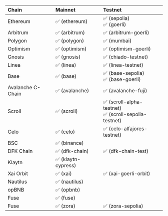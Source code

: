 | Chain   | Mainnet | Testnet |
| :------ | :------ | :------ |
| Ethereum     | ✅ (ethereum)	|  ✅ (sepolia)<br />✅ (goerli) |
| Arbitrum    | ✅ (arbitrum)	|  ✅ (arbitrum-goerli) |
| Polygon    | ✅ (polygon)	|  ✅ (mumbai) |
| Optimism    | ✅ (optimism)	|  ✅ (optimism-goerli) |
| Gnosis    | ✅ (gnosis)	|  ✅ (chiado-testnet) |
| Linea    | ✅ (linea)	|  ✅ (linea-testnet) |
| Base    | ✅ (base)	|  ✅ (base-sepolia)<br />✅ (base-goerli) |
| Avalanche C-Chain    | ✅ (avalanche) | ✅ (avalanche-fuji) |
| Scroll    | ✅ (scroll) |  ✅ (scroll-alpha-testnet)<br />✅ (scroll-sepolia-testnet) |
| Celo    | ✅ (celo) |  ✅ (celo-alfajores-testnet) |
| BSC    | ✅ (binance) |  |
| DFK Chain | ✅ (dfk-chain) | ✅ (dfk-chain-test) |
| Klaytn | ✅ (klaytn-cypress) | |
| Xai Orbit | ✅ (xai) | ✅ (xai-goerli-orbit) |
| Nautilus |  ✅ (nautilus) |  |
| opBNB |  ✅ (opbnb) |  |
| Fuse |  ✅ (fuse) |  |
| Fuse |  ✅ (zora) | ✅ (zora-sepolia) |